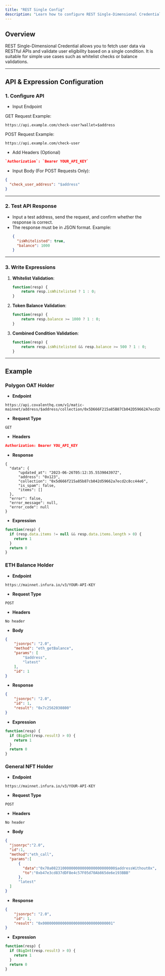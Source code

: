 ```yaml
---
title: "REST Single Config"
description: "Learn how to configure REST Single-Dimensional Credential"
---
```


## Overview

REST Single-Dimensional Credential allows you to fetch user data via RESTful APIs and validate user eligibility based on a single condition. It is suitable for simple use cases such as whitelist checks or balance validations.

---

## API & Expression Configuration

### 1. Configure API

- Input Endpoint

GET Request Example:
```plaintext
https://api.example.com/check-user?wallet=$address
```

POST Request Example:
```plaintext
https://api.example.com/check-user
```

- Add Headers (Optional)

```json
`Authorization`: `Bearer YOUR_API_KEY`
```

- Input Body (For POST Requests Only):

```json
{
  "check_user_address": "$address"
}
```

---

### 2. Test API Response

- Input a test address, send the request, and confirm whether the response is correct.
- The response must be in JSON format. Example:
  ```json
  {
    "isWhitelisted": true,
    "balance": 1000
  }
  ```

---

### 3. Write Expressions

1. **Whitelist Validation**:
   ```javascript
   function(resp) {
       return resp.isWhitelisted ? 1 : 0;
   }
   ```

2. **Token Balance Validation**:
   ```javascript
   function(resp) {
       return resp.balance >= 1000 ? 1 : 0;
   }
   ```

3. **Combined Condition Validation**:
   ```javascript
   function(resp) {
       return resp.isWhitelisted && resp.balance >= 500 ? 1 : 0;
   }
   ```

---

## Example

### Polygon OAT Holder

  - **Endpoint**
  ```plaintext
  https://api.covalenthq.com/v1/matic-mainnet/address/$address/collection/0x5D666F215a85B87Cb042D59662A7ecd2C8Cc44e6/
  ```
  - **Request Type**
  
  `GET`

  - **Headers**
  ```json
  Authorization: Bearer YOU_API_KEY
  ```
  - **Response**

  ```plaintext
  {
    "data": {
        "updated_at": "2023-06-26T05:12:35.553904397Z",
        "address": "0x123",
        "collection": "0x5d666f215a85b87cb042d59662a7ecd2c8cc44e6",
        "is_spam": false,
        "items": []
    },
    "error": false,
    "error_message": null,
    "error_code": null
  }
  ```
  - **Expression**

  ```javascript
  function(resp) {
    if (resp.data.items != null && resp.data.items.length > 0) {
      return 1
    }
    return 0
  }
  ```


### ETH Balance Holder

  - **Endpoint**
  ```plaintext
  https://mainnet.infura.io/v3/YOUR-API-KEY
  ```
  - **Request Type**
  
  `POST`

  - **Headers**

  `No header`

  - **Body**

  ```json
  {
      "jsonrpc": "2.0",
      "method": "eth_getBalance",
      "params": [
          "$address",
          "latest"
      ],
      "id": 1
  }
  ```

  - **Response**

  ```json
  {
      "jsonrpc": "2.0",
      "id": 1,
      "result": "0x7c2562030800"
  }

  ```
  - **Expression**

  ```javascript
  function(resp) {
    if (BigInt(resp.result) > 0) {
      return 1
    }
    return 0
  }
  ```

### General NFT Holder

  - **Endpoint**
  ```plaintext
  https://mainnet.infura.io/v3/YOUR-API-KEY
  ```
  - **Request Type**
  
  `POST`

  - **Headers**

  `No header`

  - **Body**

  ```json
  {
    "jsonrpc":"2.0",
    "id":1,
    "method":"eth_call",
    "params":[
        {
          "data":"0x70a08231000000000000000000000000$addressWithout0x",
          "to":"0xb47e3cd837dDF8e4c57F05d70Ab865de6e193BBB"
        },
        "latest"
    ]
  }
  ```

  - **Response**

  ```json
  {
      "jsonrpc": "2.0",
      "id": 1,
      "result": "0x00000000000000000000000000000001"
  }
  ```
  - **Expression**

  ```javascript
  function(resp) {
    if (BigInt(resp.result) > 0) {
      return 1
    }
    return 0
  }
  ```

